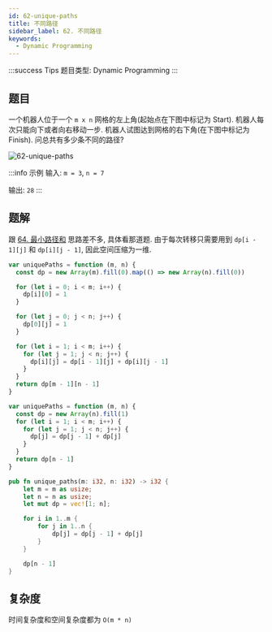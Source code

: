 ```yaml
---
id: 62-unique-paths
title: 不同路径
sidebar_label: 62. 不同路径
keywords:
  - Dynamic Programming
---
```


:::success Tips
题目类型: Dynamic Programming
:::

## 题目

一个机器人位于一个 `m x n` 网格的左上角(起始点在下图中标记为 Start). 机器人每次只能向下或者向右移动一步. 机器人试图达到网格的右下角(在下图中标记为 Finish). 问总共有多少条不同的路径?

![62-unique-paths](../../static/img/62-unique-paths.jpg)

:::info 示例
输入: `m = 3`, `n = 7`

输出: `28`
:::

## 题解

跟 [64. 最小路径和](/leetcode/medium/64-min-path-sum) 思路差不多, 具体看那道题. 由于每次转移只需要用到 `dp[i - 1][j]` 和 `dp[i][j - 1]`, 因此空间压缩为一维.


<Tabs>
  <TabItem value="JavaScript - 二维数组" label="JavaScript - 二维数组">

```ts
var uniquePaths = function (m, n) {
  const dp = new Array(m).fill(0).map(() => new Array(n).fill(0))

  for (let i = 0; i < m; i++) {
    dp[i][0] = 1
  }

  for (let j = 0; j < n; j++) {
    dp[0][j] = 1
  }

  for (let i = 1; i < m; i++) {
    for (let j = 1; j < n; j++) {
      dp[i][j] = dp[i - 1][j] + dp[i][j - 1]
    }
  }
  return dp[m - 1][n - 1]
}
```

</TabItem>
<TabItem value="JavaScript - 一维数组" label="JavaScript - 一维数组" default>

```ts
var uniquePaths = function (m, n) {
  const dp = new Array(n).fill(1)
  for (let i = 1; i < m; i++) {
    for (let j = 1; j < n; j++) {
      dp[j] = dp[j - 1] + dp[j]
    }
  }
  return dp[n - 1]
}
```

</TabItem>
<TabItem value="Rust" label="Rust">

```rust
pub fn unique_paths(m: i32, n: i32) -> i32 {
    let m = m as usize;
    let n = n as usize;
    let mut dp = vec![1; n];

    for i in 1..m {
        for j in 1..n {
            dp[j] = dp[j - 1] + dp[j]
        }
    }

    dp[n - 1]
}
```

</TabItem>
</Tabs>

## 复杂度

时间复杂度和空间复杂度都为 `O(m * n)`
